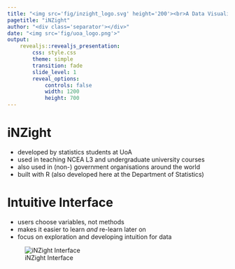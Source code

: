 ```yaml
---
title: "<img src='fig/inzight_logo.svg' height='200'><br>A Data Visualisation and Exploration<br>GUI for R"
pagetitle: "iNZight"
author: "<div class='separator'></div>"
date: "<img src='fig/uoa_logo.png'>"
output:
    revealjs::revealjs_presentation:
        css: style.css
        theme: simple
        transition: fade
        slide_level: 1
        reveal_options:
            controls: false
            width: 1200
            height: 700
---
```


# iNZight

* developed by statistics students at UoA
* used in teaching NCEA L3 and undergraduate university courses
* also used in (non-) government organisations around the world
* built with R (also developed here at the Department of Statistics)


# Intuitive Interface

* users choose variables, not methods
* makes it easier to learn *and* re-learn later on
* focus on exploration and developing intuition for data

![iNZight Interface](fig/inzight_main.png){.size-800}
